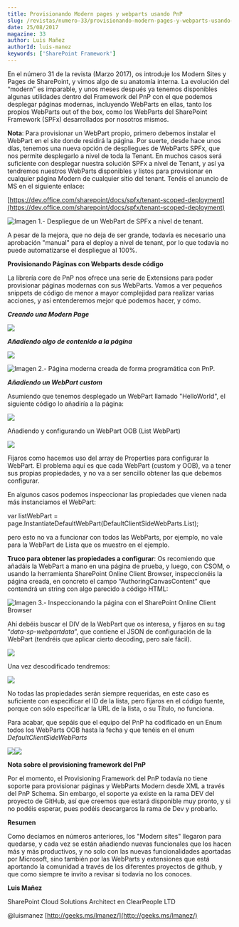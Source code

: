 ```yaml
---
title: Provisionando Modern pages y webparts usando PnP
slug: /revistas/numero-33/provisionando-modern-pages-y-webparts-usando-pnp
date: 25/08/2017
magazine: 33
author: Luis Mañez
authorId: luis-manez
keywords: ['SharePoint Framework']
---
```






En el número 31 de la revista (Marzo 2017), os introduje los Modern Sites y Pages de SharePoint, y vimos algo de su anatomía interna. La evolución del “modern” es imparable, y unos meses después ya tenemos disponibles algunas utilidades dentro del Framework del PnP con el que podemos desplegar páginas modernas, incluyendo WebParts en ellas, tanto los propios WebParts out of the box, como los WebParts del SharePoint Framework (SPFx) desarrollados por nosotros mismos.

**Nota**: Para provisionar un WebPart propio, primero debemos instalar el WebPart en el site donde residirá la página. Por suerte, desde hace unos días, tenemos una nueva opción de despliegues de WebParts SPFx, que nos permite desplegarlo a nivel de toda la Tenant. En muchos casos será suficiente con desplegar nuestra solución SPFx a nivel de Tenant, y así ya tendremos nuestros WebParts disponibles y listos para provisionar en cualquier página Modern de cualquier sitio del tenant. Tenéis el anuncio de MS en el siguiente enlace:

[https://dev.office.com/sharepoint/docs/spfx/tenant-scoped-deployment](https://dev.office.com/sharepoint/docs/spfx/tenant-scoped-deployment)

![Imagen 1.- Despliegue de un WebPart de SPFx a nivel de tenant.](../../../images/numero33/provisionando-modern-pages-y-webparts-usando-pnp/image1.png)

A pesar de la mejora, que no deja de ser grande, todavía es necesario una aprobación "manual" para el deploy a nivel de tenant, por lo que todavía no puede automatizarse el despliegue al 100%.

**Provisionando Páginas con Webparts desde código**

La librería core de PnP nos ofrece una serie de Extensions para poder provisionar páginas modernas con sus WebParts. Vamos a ver pequeños snippets de código de menor a mayor complejidad para realizar varias acciones, y así entenderemos mejor qué podemos hacer, y cómo.

***Creando una Modern Page***

![](../../../images/numero33/provisionando-modern-pages-y-webparts-usando-pnp/image2.png)

***Añadiendo algo de contenido a la página***

![](../../../images/numero33/provisionando-modern-pages-y-webparts-usando-pnp/image3.png)

![Imagen 2.- Página moderna creada de forma programática con PnP.](../../../images/numero33/provisionando-modern-pages-y-webparts-usando-pnp/image4.png)

***Añadiendo un WebPart custom***

Asumiendo que tenemos desplegado un WebPart llamado "HelloWorld", el siguiente código lo añadiría a la página:

![](../../../images/numero33/provisionando-modern-pages-y-webparts-usando-pnp/image5.png)

Añadiendo y configurando un WebPart OOB (List WebPart)

![](../../../images/numero33/provisionando-modern-pages-y-webparts-usando-pnp/image6.png)

Fijaros como hacemos uso del array de Properties para configurar la WebPart. El problema aquí es que cada WebPart (custom y OOB), va a tener sus propias propiedades, y no va a ser sencillo obtener las que debemos configurar.

En algunos casos podemos inspeccionar las propiedades que vienen nada más instanciamos el WebPart:

var listWebPart = page.InstantiateDefaultWebPart(DefaultClientSideWebParts.List);

pero esto no va a funcionar con todos las WebParts, por ejemplo, no vale para la WebPart de Lista que os muestro en el ejemplo.

**Truco para obtener las propiedades a configurar**: Os recomiendo que añadáis la WebPart a mano en una página de prueba, y luego, con CSOM, o usando la herramienta SharePoint Online Client Browser, inspeccionéis la página creada, en concreto el campo “AuthoringCanvasContent” que contendrá un string con algo parecido a código HTML:

![Imagen 3.- Inspeccionando la página con el SharePoint Online Client Browser](../../../images/numero33/provisionando-modern-pages-y-webparts-usando-pnp/imagec.png)

Ahí debéis buscar el DIV de la WebPart que os interesa, y fijaros en su tag “*data-sp-webpartdata*”, que contiene el JSON de configuración de la WebPart (tendréis que aplicar cierto decoding, pero sale fácil).

![](../../../images/numero33/provisionando-modern-pages-y-webparts-usando-pnp/image8.png)

Una vez descodificado tendremos:

![](../../../images/numero33/provisionando-modern-pages-y-webparts-usando-pnp/image9.png)

No todas las propiedades serán siempre requeridas, en este caso es suficiente con especificar el ID de la lista, pero fijaros en el código fuente, porque con sólo especificar la URL de la lista, o su Título, no funciona.

Para acabar, que sepáis que el equipo del PnP ha codificado en un Enum todos los WebParts OOB hasta la fecha y que tenéis en el enum *DefaultClientSideWebParts*

![](../../../images/numero33/provisionando-modern-pages-y-webparts-usando-pnp/image10.png)![](../../../images/numero33/provisionando-modern-pages-y-webparts-usando-pnp/image11.png)

**Nota sobre el provisioning framework del PnP**

Por el momento, el Provisioning Framework del PnP todavía no tiene soporte para provisionar páginas y WebParts Modern desde XML a través del PnP Schema. Sin embargo, el soporte ya existe en la rama DEV del proyecto de GitHub, así que creemos que estará disponible muy pronto, y si no podéis esperar, pues podéis descargaros la rama de Dev y probarlo.



**Resu​​men**

Como decíamos en números anteriores, los "Modern sites" llegaron para quedarse, y cada vez se están añadiendo nuevas funcionales que los hacen más y más productivos, y no solo con las nuevas funcionalidades aportadas por Microsoft, sino también por las WebParts y extensiones que está aportando la comunidad a través de los diferentes proyectos de github, y que como siempre te invito a revisar si todavía no los conoces.



**Luis Mañez**

SharePoint Cloud Solutions Architect en ClearPeople LTD

@luismanez
 [http://geeks.ms/lmanez/](http://geeks.ms/lmanez/)​

 
 
